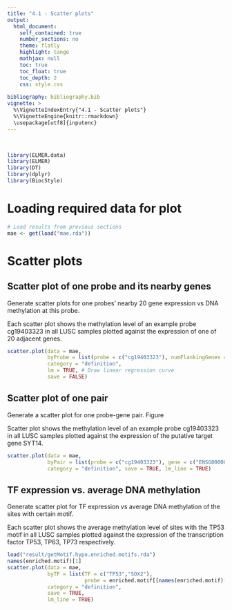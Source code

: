 ```yaml
---
title: "4.1 - Scatter plots"
output: 
  html_document:
    self_contained: true
    number_sections: no
    theme: flatly
    highlight: tango
    mathjax: null
    toc: true
    toc_float: true
    toc_depth: 2
    css: style.css
  
bibliography: bibliography.bib    
vignette: >
  %\VignetteIndexEntry{"4.1 - Scatter plots"}
  %\VignetteEngine{knitr::rmarkdown}
  \usepackage[utf8]{inputenc}
---
```


<br>

```r
library(ELMER.data)
library(ELMER)
library(DT)
library(dplyr)
library(BiocStyle)
```
# Loading required data for plot
```r
# Load results from previous sections
mae <- get(load("mae.rda"))
```

# Scatter plots

##  Scatter plot of one probe and its nearby genes

Generate scatter plots for one probes' nearby 20 gene expression vs DNA methylation at this probe.

Each scatter plot shows the methylation level of an example  probe cg19403323 in all LUSC samples plotted against the expression of one of  20 adjacent genes.
```r
scatter.plot(data = mae,
             byProbe = list(probe = c("cg19403323"), numFlankingGenes = 20), 
             category = "definition", 
             lm = TRUE, # Draw linear regression curve
             save = FALSE) 
```

##  Scatter plot of one pair
Generate a scatter plot for one probe-gene pair. Figure \ref{fig:figure2}

Scatter plot shows the methylation level of an example probe cg19403323 in all LUSC samples plotted against the expression of the putative  target gene SYT14.
```r
scatter.plot(data = mae,
             byPair = list(probe = c("cg19403323"), gene = c("ENSG00000143469")), 
             category = "definition", save = TRUE, lm_line = TRUE) 
```

##  TF expression vs. average DNA methylation
Generate scatter plot for TF expression vs average DNA methylation of the sites 
with certain motif.

Each scatter plot shows the average  methylation level of sites with the TP53 motif in all LUSC samples plotted against the expression of the transcription factor TP53, TP63, TP73 respectively.

```r
load("result/getMotif.hypo.enriched.motifs.rda")
names(enriched.motif)[1]
scatter.plot(data = mae,
             byTF = list(TF = c("TP53","SOX2"),
                         probe = enriched.motif[[names(enriched.motif)[1]]]), 
             category = "definition",
             save = TRUE, 
             lm_line = TRUE)
```

